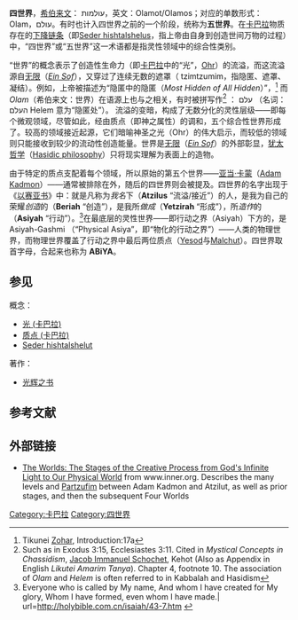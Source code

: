 {{卡巴拉}}

'''四世界'''，[[希伯来文|希伯来文]]： עולמות，英文：Olamot/Olamos；对应的单数形式：Olam，עולם。有时也计入四世界之前的一个阶段，统称为'''五世界'''。在[[卡巴拉|卡巴拉]]物质存在的[[下降链条|下降链条]]（即[http://en.wikipedia.org/wiki/Seder_hishtalshelus Seder hishtalshelus]{{Wayback|url=http://en.wikipedia.org/wiki/Seder_hishtalshelus |date=20110213191658 }}，指上帝由自身到创造世间万物的过程）中，“四世界”或“五世界”这一术语都是指灵性领域中的综合性类别。 

“世界”的概念表示了创造性生命力（即[[卡巴拉|卡巴拉]]中的“光”，[http://en.wikipedia.org/wiki/Ohr Ohr]{{Wayback|url=http://en.wikipedia.org/wiki/Ohr |date=20120705014322 }}）的流溢，而这流溢源自[[无限_(卡巴拉)|无限]]（''[http://en.wikipedia.org/wiki/Ein_Sof Ein Sof]{{Wayback|url=http://en.wikipedia.org/wiki/Ein_Sof |date=20111210171908 }}''），又穿过了连续无数的遮罩（ tzimtzumim，指隐匿、遮罩、凝结）。例如，上帝被描述为“隐匿中的隐匿（''Most Hidden of All Hidden''）”，<ref>Tikunei [[Zohar|Zohar]], Introduction:17a</ref> 而''Olam''（希伯来文：世界）在语源上也与之相关，有时被拼写作<ref>Such as in Exodus 3:15, Ecclesiastes 3:11. Cited in ''Mystical Concepts in Chassidism'', [[Jacob_Immanuel_Schochet|Jacob Immanuel Schochet]], Kehot (Also as Appendix in English ''Likutei Amarim Tanya''). Chapter 4, footnote 10. The association of ''Olam'' and ''Helem'' is often referred to in Kabbalah and Hasidism</ref> ： עלם （名词： העלם Helem 意为“隐匿处”）。 流溢的变暗，构成了无数分化的灵性层级——即每个微观领域，尽管如此，经由质点（即神之属性）的调和，五个综合性世界形成了。较高的领域接近起源，它们暗喻神圣之光（Ohr）的伟大启示，而较低的领域则只能接收到较少的流动性创造能量。世界是[[无限_(卡巴拉)|无限]]（''[http://en.wikipedia.org/wiki/Ein_Sof Ein Sof]{{Wayback|url=http://en.wikipedia.org/wiki/Ein_Sof |date=20111210171908 }}''）的外部彰显，[[犹太哲学|犹太哲学]]（[http://en.wikipedia.org/wiki/Hasidic_thought Hasidic philosophy]{{Wayback|url=http://en.wikipedia.org/wiki/Hasidic_thought |date=20120909062606 }}）只将现实理解为表面上的造物。

由于特定的质点支配着每个领域，所以原始的第五个世界——[[亚当·卡蒙|亚当·卡蒙]]（[http://en.wikipedia.org/wiki/Adam_Kadmon Adam Kadmon]{{Wayback|url=http://en.wikipedia.org/wiki/Adam_Kadmon |date=20111204055712 }}）——通常被排除在外，随后的四世界则会被提及。四世界的名字出现于《[[以赛亚书|以赛亚书]]》中：就是凡称为''我名''下（'''Atzilus''' “流溢/接近”）的人，是我为自己的荣耀''创造''的（'''Beriah''' “创造”），是我所''做成''（'''Yetzirah''' “形成”），所''造作''的 （'''Asiyah''' “行动”）。<ref>Everyone who is called by My name, And whom I have created for My glory, Whom I have formed, even whom I have made.| url=http://holybible.com.cn/isaiah/43-7.htm {{Wayback|url=http://holybible.com.cn/isaiah/43-7.htm |date=20121018205149 }}</ref>在最底层的灵性世界——即行动之界（Asiyah）下方的，是 Asiyah-Gashmi （“Physical Asiya”，即“物化的行动之界”）——人类的物理世界，而物理世界覆盖了行动之界中最后两位质点（[[Yesod|Yesod]]与[[Malchut|Malchut]]）。四世界取首字母，合起来也称为 '''ABiYA'''。

== 参见 ==
概念：
*[[光_(卡巴拉)|光 (卡巴拉)]]
*[[质点_(卡巴拉)|质点 (卡巴拉)]]
*[[Seder_hishtalshelut|Seder hishtalshelut]]

著作：
*[[光辉之书|光辉之书]]

== 参考文献 ==
{{Reflist}}

== 外部链接 ==
* [http://www.inner.org/worlds/worlds.htm The Worlds: The Stages of the Creative Process from God's Infinite Light to Our Physical World]{{Wayback|url=http://www.inner.org/worlds/worlds.htm |date=20110826141130 }} from www.inner.org. Describes the many levels and [[Partzufim|Partzufim]] between Adam Kadmon and Atzilut, as well as prior stages, and then the subsequent Four Worlds

[[Category:卡巴拉|Category:卡巴拉]]
[[Category:四世界|Category:四世界]]